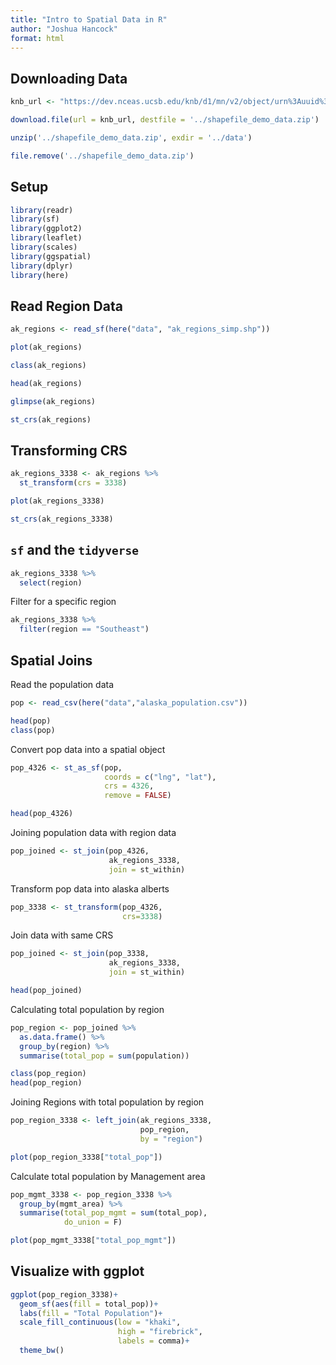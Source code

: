 ```yaml
---
title: "Intro to Spatial Data in R"
author: "Joshua Hancock"
format: html
---
```


## Downloading Data
```r
knb_url <- "https://dev.nceas.ucsb.edu/knb/d1/mn/v2/object/urn%3Auuid%3Aaceaecb2-1ce0-4d41-a839-d3607d32bb58"

download.file(url = knb_url, destfile = '../shapefile_demo_data.zip')

unzip('../shapefile_demo_data.zip', exdir = '../data')

file.remove('../shapefile_demo_data.zip')
```

## Setup
```r
library(readr)
library(sf)
library(ggplot2)
library(leaflet)
library(scales)
library(ggspatial)
library(dplyr)
library(here)
```

## Read Region Data

```r
ak_regions <- read_sf(here("data", "ak_regions_simp.shp"))

plot(ak_regions)

class(ak_regions)

head(ak_regions)

glimpse(ak_regions)

st_crs(ak_regions)
```

## Transforming CRS

```r
ak_regions_3338 <- ak_regions %>% 
  st_transform(crs = 3338)

plot(ak_regions_3338)

st_crs(ak_regions_3338)
```

## `sf` and the `tidyverse` 

```r
ak_regions_3338 %>% 
  select(region)
```

Filter for a specific region
```r
ak_regions_3338 %>% 
  filter(region == "Southeast")
```

## Spatial Joins

Read the population data
```r
pop <- read_csv(here("data","alaska_population.csv"))

head(pop)
class(pop)
```

Convert pop data into a spatial object
```r
pop_4326 <- st_as_sf(pop,
                     coords = c("lng", "lat"),
                     crs = 4326,
                     remove = FALSE)

head(pop_4326)
```

Joining population data with region data
```r
pop_joined <- st_join(pop_4326,
                      ak_regions_3338,
                      join = st_within)

```


Transform pop data into alaska alberts
```r
pop_3338 <- st_transform(pop_4326,
                         crs=3338)
```

Join data with same CRS
```r
pop_joined <- st_join(pop_3338,
                      ak_regions_3338,
                      join = st_within)

head(pop_joined)

```

Calculating total population by region

```r
pop_region <- pop_joined %>% 
  as.data.frame() %>% 
  group_by(region) %>% 
  summarise(total_pop = sum(population))

class(pop_region)
head(pop_region)
```

Joining Regions with total population by region
```r
pop_region_3338 <- left_join(ak_regions_3338,
                             pop_region,
                             by = "region")

plot(pop_region_3338["total_pop"])
```

Calculate total population by Management area

```r
pop_mgmt_3338 <- pop_region_3338 %>% 
  group_by(mgmt_area) %>% 
  summarise(total_pop_mgmt = sum(total_pop),
            do_union = F)

plot(pop_mgmt_3338["total_pop_mgmt"])
```

## Visualize with ggplot

```r
ggplot(pop_region_3338)+
  geom_sf(aes(fill = total_pop))+
  labs(fill = "Total Population")+
  scale_fill_continuous(low = "khaki",
                        high = "firebrick",
                        labels = comma)+
  theme_bw()
```











